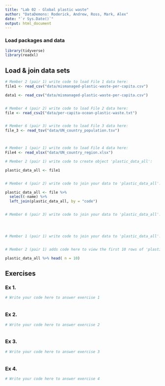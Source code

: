 ```yaml
---
title: "Lab 02 - Global plastic waste"
author: "DataDemons: Roderick, Andrew, Ross, Mark, Alex"
date: "`r Sys.Date()`"
output: html_document
---
```


### Load packages and data

```r
library(tidyverse)
library(readxl)
```


## Load & join data sets

```r
# Member 2 (pair 1) write code to load File 1 data here:
file1 <- read_csv("data/mismanaged-plastic-waste-per-capita.csv")

data1 <- read_csv("data/mismanaged-plastic-waste-per-capita.csv")


# Member 4 (pair 2) write code to load File 2 data here:
file <- read_csv2("data/per-capita-ocean-plastic-waste.txt")


# Member 6 (pair 3) write code to load File 3 data here:
file_3 <- read_tsv("data/UN_country_population.tsv")



# Member 1 (pair 1) write code to load File 4 data here:
File4 <- read_xlsx("data/UN_country_region.xlsx")


```



```r
# Member 2 (pair 1) write code to create object 'plastic_data_all':

plastic_data_all <- file1


# Member 4 (pair 2) write code to join your data to 'plastic_data_all':

plastic_data_all <- file %>%
  select(-name) %>%
  left_join(plastic_data_all, by = "code")


# Member 6 (pair 3) write code to join your data to 'plastic_data_all':




# Member 1 (pair 1) write code to join your data to 'plastic_data_all':



```


```r
# Member 2 (pair 1) adds code here to view the first 10 rows of 'plastic_data_all'

plastic_data_all %>% head( n = 10)

```



## Exercises

### Ex 1.

```r
# Write your code here to answer exercise 1



```



### Ex 2.

```r
# Write your code here to answer exercise 2



```


### Ex 3.

```r
# Write your code here to answer exercise 3



```


### Ex 4.

```r
# Write your code here to answer exercise 4



```
